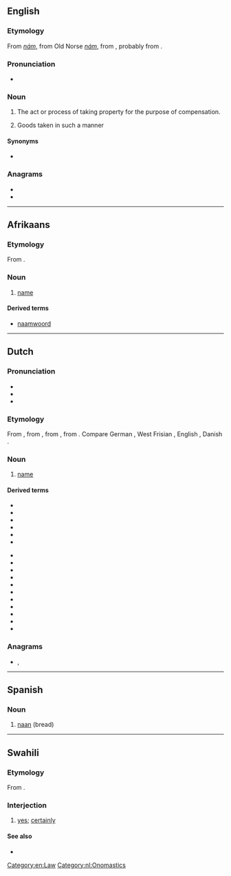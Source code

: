{{also|nam|Nam|'Nam|NAM|nám|năm|nấm}}
==English==

===Etymology===
From {{etyl|ang|en}} ''[[nám]]'', from Old Norse ''[[nám]]'', from {{etyl|gem-pro|en}} {{m|gem-pro|*nemaną||take}}, probably from {{etyl|ine-pro|en}} {{m|ine-pro|*nem-||take}}.

===Pronunciation===
* {{IPA|/nɑːm/|lang=en}}

===Noun===
{{en-noun|-}}

# {{lb|en|obsolete|legal}} The act or process of taking property for the purpose of compensation.
# {{lb|en|obsolete|legal}} Goods taken in such a manner

====Synonyms====
* {{l|en|distraint}}

===Anagrams===
* {{l|en|mana}}
* {{l|en|Nama}}

[[Category:en:Law]]

----

==Afrikaans==

===Etymology===
From {{etyl|nl|af}} {{m|nl|naam}}.

===Noun===
{{af-noun|name}}

# [[name]]

====Derived terms====
* [[naamwoord]]

----

==Dutch==

===Pronunciation===
* {{audio|Nl-naam.ogg|Audio|lang=nl}}
* {{rhymes|aːm|lang=nl}}
* {{IPA|/naːm/|lang=nl}}

===Etymology===
From {{inh|nl|dum|name}}, from {{inh|nl|odt|namo}}, from {{inh|nl|gem-pro|*namô}}, from {{der|nl|ine-pro|*h₁nómn̥}}. Compare German {{m|de|Name}}, West Frisian {{m|fy|namme}}, English {{m|en|name}}, Danish {{m|da|navn}}.

===Noun===
{{nl-noun|m|-en|naampje}}

# [[name]]

====Derived terms====
<!-- naam* -->
* {{l|nl|naambord}}
* {{l|nl|naamdag}}
* {{l|nl|naamgenoot}}
* {{l|nl|naamloos}}
* {{l|nl|naamval}}
* {{l|nl|naamwoord}}
<!-- *naam -->
* {{l|nl|achternaam}}
* {{l|nl|artiestennaam}}
* {{l|nl|bijnaam}}
* {{l|nl|doopnaam}}
* {{l|nl|familienaam}}
* {{l|nl|koosnaam}}
* {{l|nl|maandnaam}}
* {{l|nl|plaatsnaam}}
* {{l|nl|schuilnaam}}
* {{l|nl|straatnaam}}
* {{l|nl|voornaam}}

===Anagrams===
* {{l|nl|Maan}}, {{l|nl|maan}}

[[Category:nl:Onomastics]]

----

==Spanish==

===Noun===
{{es-noun|m}}

# [[naan]] (bread)

----

==Swahili==

===Etymology===
From {{etyl|ar|sw}} {{m|ar|نَعَمْ}}.

===Interjection===
{{head|sw|interjection}}

# [[yes]]; [[certainly]]

====See also====
* {{l|sw|ndiyo}}